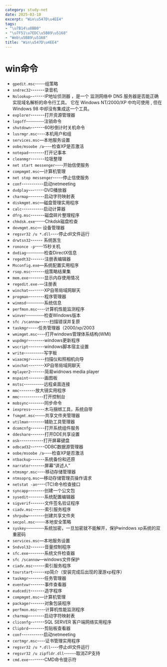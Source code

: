 ```yaml
---
category: study-net
date: 2025-03-10
excerpt: "Win\u547D\u4EE4"
tags:
- "\u7B14\u8BB0"
- "\u7F51\u7EDC\u5B89\u5168"
- "Web\u5B89\u5168"
title: "Win\u547D\u4EE4"
---
```

# win命令

* <WarningText>`gpedit.msc`</WarningText>-----组策略
* <WarningText>`sndrec32`</WarningText>-------录音机
* <WarningText>`Nslookup`</WarningText>-------IP地址侦测器 ，是一个 监测网络中 DNS 服务器是否能正确实现域名解析的命令行工具。 它在 Windows NT/2000/XP 中均可使用 , 但在 Windows 98 中却没有集成这一个工具。
* <WarningText>`explorer`</WarningText>-------打开资源管理器
* <WarningText>`logoff`</WarningText>---------注销命令
* <WarningText>`shutdown`</WarningText>-------60秒倒计时关机命令
* <WarningText>`lusrmgr.msc`</WarningText>----本机用户和组
* <WarningText>`services.msc`</WarningText>—本地服务设置
* <WarningText>`oobe/msoobe /a`</WarningText>----检查XP是否激活
* <WarningText>`notepad`</WarningText>--------打开记事本
* <WarningText>`cleanmgr`</WarningText>-------垃圾整理
* <WarningText>`net start messenger`</WarningText>----开始信使服务
* <WarningText>`compmgmt.msc`</WarningText>—计算机管理
* <WarningText>`net stop messenger`</WarningText>-----停止信使服务
* <WarningText>`conf`</WarningText>-----------启动netmeeting
* <WarningText>`dvdplay`</WarningText>--------DVD播放器
* <WarningText>`charmap`</WarningText>--------启动字符映射表
* <WarningText>`diskmgmt.msc`</WarningText>—磁盘管理实用程序
* <WarningText>`calc`</WarningText>-----------启动计算器
* <WarningText>`dfrg.msc`</WarningText>-------磁盘碎片整理程序
* <WarningText>`chkdsk.exe`</WarningText>-----Chkdsk磁盘检查
* <WarningText>`devmgmt.msc`</WarningText>— 设备管理器
* <WarningText>`regsvr32 /u *.dll`</WarningText>----停止dll文件运行
* <WarningText>`drwtsn32`</WarningText>------ 系统医生
* <WarningText>`rononce -p`</WarningText>----15秒关机
* <WarningText>`dxdiag`</WarningText>---------检查DirectX信息
* <WarningText>`regedt32`</WarningText>-------注册表编辑器
* <WarningText>`Msconfig.exe`</WarningText>—系统配置实用程序
* <WarningText>`rsop.msc`</WarningText>-------组策略结果集
* <WarningText>`mem.exe`</WarningText>--------显示内存使用情况
* <WarningText>`regedit.exe-`</WarningText>—注册表
* <WarningText>`winchat`</WarningText>--------XP自带局域网聊天
* <WarningText>`progman`</WarningText>--------程序管理器
* <WarningText>`winmsd`</WarningText>---------系统信息
* <WarningText>`perfmon.msc`</WarningText>----计算机性能监测程序
* <WarningText>`winver`</WarningText>---------检查Windows版本
* <WarningText>`sfc /scannow`</WarningText>-----扫描错误并复原
* <WarningText>`taskmgr`</WarningText>-----任务管理器（2000/xp/2003
* <WarningText>`wmimgmt.msc`</WarningText>----打开windows管理体系结构(WMI)
* <WarningText>`wupdmgr`</WarningText>--------windows更新程序
* <WarningText>`wscript`</WarningText>--------windows脚本宿主设置
* <WarningText>`write`</WarningText>----------写字板
* <WarningText>`wiaacmgr`</WarningText>-------扫描仪和照相机向导
* <WarningText>`winchat`</WarningText>--------XP自带局域网聊天
* <WarningText>`mplayer2`</WarningText>-------简易widnows media player
* <WarningText>`mspaint`</WarningText>--------画图板
* <WarningText>`mstsc`</WarningText>----------远程桌面连接
* <WarningText>`mmc`</WarningText>--------放大镜实用程序
* <WarningText>`mmc`</WarningText>------------打开控制台
* <WarningText>`mobsync`</WarningText>--------同步命令
* <WarningText>`iexpress`</WarningText>-------木马捆绑工具，系统自带
* <WarningText>`fsmgmt.msc`</WarningText>-----共享文件夹管理器
* <WarningText>`utilman`</WarningText>--------辅助工具管理器
* <WarningText>`dcomcnfg`</WarningText>-------打开系统组件服务
* <WarningText>`ddeshare`</WarningText>-------打开DDE共享设置
* <WarningText>`osk`</WarningText>------------打开屏幕键盘
* <WarningText>`odbcad32`</WarningText>-------ODBC数据源管理器
* <WarningText>`oobe/msoobe /a`</WarningText>----检查XP是否激活
* <WarningText>`ntbackup`</WarningText>-------系统备份和还原
* <WarningText>`narrator`</WarningText>-------屏幕“讲述人”
* <WarningText>`ntmsmgr.msc`</WarningText>----移动存储管理器
* <WarningText>`ntmsoprq.msc`</WarningText>—移动存储管理员操作请求
* <WarningText>`netstat -an`</WarningText>----(TC)命令检查接口
* <WarningText>`syncapp`</WarningText>--------创建一个公文包
* <WarningText>`sysedit`</WarningText>--------系统配置编辑器
* <WarningText>`sigverif`</WarningText>-------文件签名验证程序
* <WarningText>`ciadv.msc`</WarningText>------索引服务程序
* <WarningText>`shrpubw`</WarningText>--------创建共享文件夹
* <WarningText>`secpol.msc`</WarningText>-----本地安全策略
* <WarningText>`syskey`</WarningText>---------系统加密，一旦加密就不能解开，保护windows xp系统的双重密码
* <WarningText>`services.msc`</WarningText>—本地服务设置
* <WarningText>`Sndvol32`</WarningText>-------音量控制程序
* <WarningText>`sfc.exe`</WarningText>--------系统文件检查器
* <WarningText>`sfc /scannow`</WarningText>—windows文件保护
* <WarningText>`ciadv.msc`</WarningText>------索引服务程序
* <WarningText>`tourstart`</WarningText>------xp简介（安装完成后出现的漫游xp程序）
* <WarningText>`taskmgr`</WarningText>--------任务管理器
* <WarningText>`eventvwr`</WarningText>-------事件查看器
* <WarningText>`eudcedit`</WarningText>-------造字程序
* <WarningText>`compmgmt.msc`</WarningText>—计算机管理
* <WarningText>`packager`</WarningText>-------对象包装程序
* <WarningText>`perfmon.msc`</WarningText>----计算机性能监测程序
* <WarningText>`charmap`</WarningText>--------启动字符映射表
* <WarningText>`cliconfg`</WarningText>-------SQL SERVER 客户端网络实用程序
* <WarningText>`Clipbrd`</WarningText>--------剪贴板查看器
* <WarningText>`conf`</WarningText>-----------启动netmeeting
* <WarningText>`certmgr.msc`</WarningText>----证书管理实用程序
* <WarningText>`regsvr32 /u *.dll`</WarningText>----停止dll文件运行
* <WarningText>`regsvr32 /u zipfldr.dll`</WarningText>------取消ZIP支持
* <WarningText>`cmd.exe`</WarningText>--------CMD命令提示符
